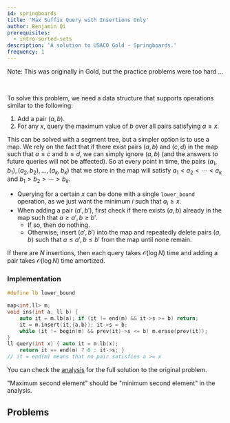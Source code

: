 ```yaml
---
id: springboards
title: 'Max Suffix Query with Insertions Only'
author: Benjamin Qi
prerequisites:
  - intro-sorted-sets
description: 'A solution to USACO Gold - Springboards.'
frequency: 1
---
```


Note: This was originally in Gold, but the practice problems were too hard ...

<FocusProblem problem="sample" />

<br />

To solve this problem, we need a data structure that supports operations similar
to the following:

1. Add a pair $(a,b)$.
2. For any $x$, query the maximum value of $b$ over all pairs satisfying
   $a\ge x$.

This can be solved with a segment tree, but a simpler option is to use a map. We
rely on the fact that if there exist pairs $(a,b)$ and $(c,d)$ in the map such
that $a\le c$ and $b\le d$, we can simply ignore $(a,b)$ (and the answers to
future queries will not be affected). So at every point in time, the pairs
$(a_1,b_1),(a_2,b_2),\ldots,(a_k,b_k)$ that we store in the map will satisfy
$a_1 < a_2 < \cdots < a_k$ and $b_1 > b_2 > \cdots > b_k$.

- Querying for a certain $x$ can be done with a single `lower_bound` operation,
  as we just want the minimum $i$ such that $a_i\ge x$.
- When adding a pair $(a',b')$, first check if there exists $(a,b)$ already in
  the map such that $a\ge a', b\ge b'$.
  - If so, then do nothing.
  - Otherwise, insert $(a',b')$ into the map and repeatedly delete pairs $(a,b)$
    such that $a\le a', b\le b'$ from the map until none remain.

If there are $N$ insertions, then each query takes $\mathcal{O}(\log N)$ time
and adding a pair takes $\mathcal{O}(\log N)$ time amortized.

### Implementation

<LanguageSection>

<CPPSection>

```cpp
#define lb lower_bound

map<int,ll> m;
void ins(int a, ll b) {
	auto it = m.lb(a); if (it != end(m) && it->s >= b) return;
	it = m.insert(it,{a,b}); it->s = b;
	while (it != begin(m) && prev(it)->s <= b) m.erase(prev(it));
}
ll query(int x) { auto it = m.lb(x);
	return it == end(m) ? 0 : it->s; }
// it = end(m) means that no pair satisfies a >= x
```

</CPPSection>

</LanguageSection>

You can check the
[analysis](http://www.usaco.org/current/data/sol_boards_gold_jan20.html) for the
full solution to the original problem.

<Warning>

"Maximum second element" should be "minimum second element" in the analysis.

</Warning>

## Problems

<Problems problems="problems" />
